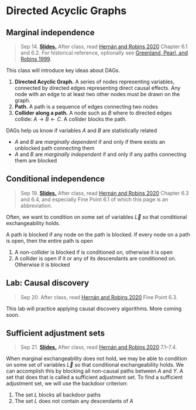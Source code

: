 
# Directed Acyclic Graphs

## Marginal independence

> Sep 14. [**Slides.**](assets/slides/4-1_dags_marginal.pdf) After class, read [Hernán and Robins 2020](https://www.hsph.harvard.edu/miguel-hernan/causal-inference-book/) Chapter 6.1 and 6.2. For historical reference, optionally see [Greenland, Pearl, and Robins 1999](https://journals.lww.com/epidem/Abstract/1999/01000/Causal_Diagrams_for_Epidemiologic_Research.8.aspx).

This class will introduce key ideas about DAGs.

1. **Directed Acyclic Graph.** A series of nodes representing variables, connected by directed edges representing direct causal effects. Any node with an edge to at least two other nodes must be drawn on the graph.
2. **Path.** A path is a sequence of edges connecting two nodes
3. **Collider along a path.** A node such as $B$ where to directed edges collide: $A\rightarrow B \leftarrow C$. A collider blocks the path.

DAGs help us know if variables $A$ and $B$ are statistically related

* $A$ and $B$ are *marginally dependent* if and only if there exists an unblocked path connecting them
* $A$ and $B$ are *marginally independent* if and only if any paths connecting them are blocked


<script type="text/tikz">
  \begin{tikzpicture}
    \node (l) at (0,0) {$L$};
    \node (a) at (1,0) {$A$};
    \node (y) at (2,0) {$Y$};
    \draw[->] (l) -- (a);
    \draw[->] (a) -- (y);
    \draw[->] (l) to[bend right] (y);
  \end{tikzpicture}
</script>

## Conditional independence

> Sep 19. [**Slides.**](assets/slides/4-2_dag_conditional.pdf) After class, read [Hernán and Robins 2020](https://www.hsph.harvard.edu/miguel-hernan/causal-inference-book/) Chapter 6.3 and 6.4, and especially Fine Point 6.1 of which this page is an abbreviation.

Often, we want to condition on some set of variables $\vec{L}$ so that conditional exchangeability holds. 

A path is blocked if any node on the path is blocked. If every node on a path is open, then the entire path is open

1. A non-collider is blocked if is conditioned on, otherwise it is open
2. A collider is open if it or any of its descendants are conditioned on. Otherwise it is blocked


## Lab: Causal discovery

> Sep 20. After class, read [Hernán and Robins 2020](https://www.hsph.harvard.edu/miguel-hernan/causal-inference-book/) Fine Point 6.3.

This lab will practice applying causal discovery algorithms. More coming soon.

## Sufficient adjustment sets

> Sep 21. [**Slides.**](assets/slides/4-3_adjustment_sets.pdf) After class, read [Hernán and Robins 2020](https://www.hsph.harvard.edu/miguel-hernan/causal-inference-book/) 7.1--7.4.

When marginal exchangeability does not hold, we may be able to condition on some set of variables $\vec{L}$ so that conditional exchangeability holds. We can accomplish this by blocking all non-causal paths between $A$ and $Y$. A set that does that is called a sufficient adjustment set. To find a sufficient adjustment set, we will use the backdoor criterion:

1. The set $L$ blocks all backdoor paths
2. The set $L$ does not contain any descendants of $A$
